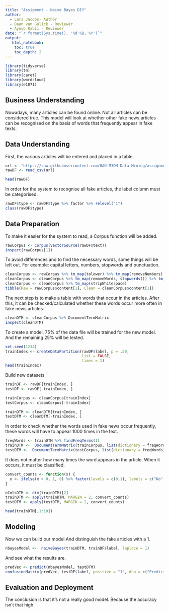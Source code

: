 ---
title: "Assigment - Naive Bayes DIY"
author:
  - Lars Jacobs- Author
  - Daan van Gulick - Reviewer
  - Ayoub Rabii - Reviewer
date: "`r format(Sys.time(), '%d %B, %Y')`"
output:
   html_notebook:
    toc: true
    toc_depth: 2
---

```{r}
library(tidyverse)
library(tm)
library(caret)
library(wordcloud)
library(e1071)
```

## Business Understanding
Nowadays, many articles can be found online. Not all articles can be considered true. This model will look at whether other fake news articles can be recognised on the basis of words that frequently appear in fake texts.

## Data Understanding
First, the various articles will be entered and placed in a table.
```{r}
url <- "https://raw.githubusercontent.com/HAN-M3DM-Data-Mining/assignments/master/datasets/NB-fakenews.csv"
rawDF <- read_csv(url)
```
```{r}
head(rawDF)
```

In order for the system to recognise all fake articles, the label column must be categorised.
```{r}
rawDF$type <- rawDF$type %>% factor %>% relevel("1")
class(rawDF$type)
```

## Data Preparation
To make it easier for the system to read, a Corpus function will be added. 
```{r}
rawCorpus <- Corpus(VectorSource(rawDF$text))
inspect(rawCorpus[1])
```

To avoid differences and to find the necessary words, some things will be left out. For example: capital letters, numbers, stopwords and punctuation. 
```{r}
cleanCorpus <- rawCorpus %>% tm_map(tolower) %>% tm_map(removeNumbers)
cleanCorpus <- cleanCorpus %>% tm_map(removeWords, stopwords()) %>% tm_map(removePunctuation)
cleanCorpus <- cleanCorpus %>% tm_map(stripWhitespace)
tibble(Raw = rawCorpus$content[1], Clean = cleanCorpus$content[1])
```

The next step is to make a table with words that occur in the articles. After this, it can be checked/calculated whether these words occur more often in fake news articles.
```{r}
cleanDTM <- cleanCorpus %>% DocumentTermMatrix
inspect(cleanDTM)
```

To create a model, 75% of the data file will be trained for the new model. And the remaining 25% will be tested.
```{r}
set.seed(1234)
trainIndex <- createDataPartition(rawDF$label, p = .50, 
                                  list = FALSE, 
                                  times = 1)
head(trainIndex)
```

Build new datasets
```{r}
trainDF <- rawDF[trainIndex, ]
testDF <- rawDF[-trainIndex, ]
```
```{r}
trainCorpus <- cleanCorpus[trainIndex]
testCorpus <- cleanCorpus[-trainIndex]

trainDTM <- cleanDTM[trainIndex, ]
testDTM <- cleanDTM[-trainIndex, ]
```

In order to check whether the words used in fake news occur frequently, these words will have to appear 1000 times in the text.
```{r}
freqWords <- trainDTM %>% findFreqTerms(1)
trainDTM <-  DocumentTermMatrix(trainCorpus, list(dictionary = freqWords))
testDTM <-  DocumentTermMatrix(testCorpus, list(dictionary = freqWords))
```

It does not matter how many times the word appears in the article. When it occurs, it must be classified.
```{r}
convert_counts <- function(x) {
  x <- ifelse(x > 0, 1, 0) %>% factor(levels = c(0,1), labels = c("No", "Yes"))
}

nColsDTM <- dim(trainDTM)[2]
trainDTM <- apply(trainDTM, MARGIN = 2, convert_counts)
testDTM <- apply(testDTM, MARGIN = 2, convert_counts)

head(trainDTM[,1:10])
```


## Modeling
Now we can build our model.And distinguish the fake articles with a 1.
```{r}
nbayesModel <-  naiveBayes(trainDTM, trainDF$label, laplace = 1)
```

And see what the results are.
```{r}
predVec <- predict(nbayesModel, testDTM)
confusionMatrix(predVec, testDF$label, positive = "1", dnn = c("Prediction", "True"))
```


## Evaluation and Deployment
The conclusion is that it's not a really good model. Because the accuracy isn't that high.
